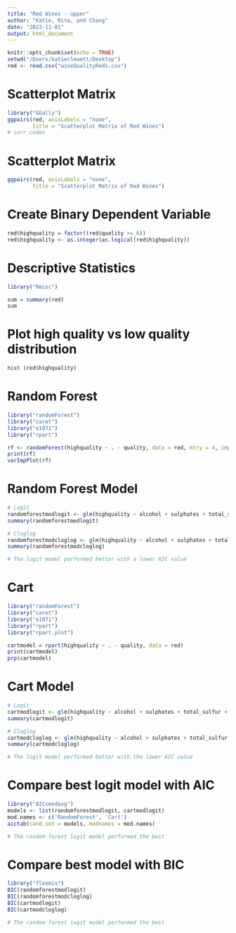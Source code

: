```yaml
---
title: "Red Wines - upper"
author: "Katie, Rita, and Chang"
date: "2023-11-01"
output: html_document
---
```


```r
knitr::opts_chunk$set(echo = TRUE)
setwd("/Users/katieclewett/Desktop")
red <- read.csv("wineQualityReds.csv")
```

# Scatterplot Matrix
```r
library("GGally")
ggpairs(red, axisLabels = "none", 
        title = "Scatterplot Matrix of Red Wines")
# corr codes
```

# Scatterplot Matrix
```r
ggpairs(red, axisLabels = "none", 
        title = "Scatterplot Matrix of Red Wines")
```

# Create Binary Dependent Variable
```r
red$highquality = factor((red$quality >= 6))
red$highquality <- as.integer(as.logical(red$highquality))
```

# Descriptive Statistics
```r
library("Rmisc")

sum = summary(red)
sum
```

# Plot high quality vs low quality distribution
```r
hist (red$highquality)
```

# Random Forest 
```r
library("randomForest")
library("caret")
library("e1071")
library("rpart")

rf <- randomForest(highquality ~ . - quality, data = red, mtry = 4, importance = TRUE, ntree = 50, na.action = na.omit)
print(rf)
varImpPlot(rf)
```

# Random Forest Model
```r
# Logit
randomforestmodlogit <- glm(highquality ~ alcohol + sulphates + total_sulfur + vol_acidity, data = red, family = "binomial"(link = "logit"))
summary(randomforestmodlogit)

# Cloglog
randomforestmodcloglog <- glm(highquality ~ alcohol + sulphates + total_sulfur + vol_acidity, data = red, family = "binomial"(link = "cloglog"))
summary(randomforestmodcloglog)

# The logit model performed better with a lower AIC value
```

# Cart
```r
library("randomForest")
library("caret")
library("e1071")
library("rpart")
library("rpart.plot")

cartmodel = rpart(highquality ~ . - quality, data = red)
print(cartmodel)
prp(cartmodel)
```

# Cart Model
```r
# Logit
cartmodlogit <- glm(highquality ~ alcohol + sulphates + total_sulfur + fix_acidity, data = red, family = "binomial"(link = "logit"))
summary(cartmodlogit)

# Cloglog
cartmodcloglog <- glm(highquality ~ alcohol + sulphates + total_sulfur + fix_acidity, data = red, family = "binomial"(link = "cloglog"))
summary(cartmodcloglog)

# The logit model performed better with the lower AIC value
```

# Compare best logit model with AIC
```r
library("AICcmodavg")
models <- list(randomforestmodlogit, cartmodlogit)
mod.names <- c('RandomForest', 'Cart')
aictab(cand.set = models, modnames = mod.names)

# The random forest logit model performed the best
```

# Compare best model with BIC
```r
library("flexmix")
BIC(randomforestmodlogit)
BIC(randomforestmodcloglog)
BIC(cartmodlogit)
BIC(cartmodcloglog)

# The random forest logit model performed the best
```
